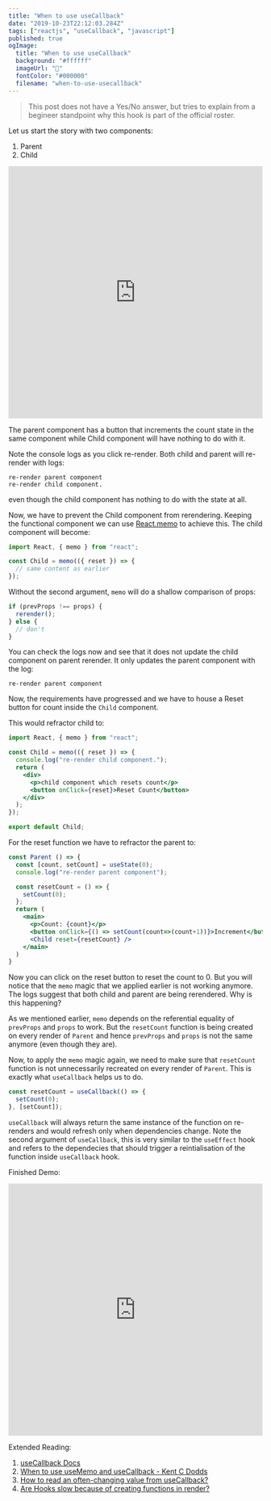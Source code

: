 ```yaml
---
title: "When to use useCallback"
date: "2019-10-23T22:12:03.284Z"
tags: ["reactjs", "useCallback", "javascript"]
published: true
ogImage:
  title: "When to use useCallback"
  background: "#ffffff"
  imageUrl: "🥳"
  fontColor: "#000000"
  filename: "when-to-use-usecallback"
---
```


> This post does not have a Yes/No answer, but tries to explain from a begineer standpoint why this hook is part of the official roster.

Let us start the story with two components:

1. Parent
2. Child

<iframe
  src="https://stackblitz.com/edit/usecallback-starter?ctl=1&embed=1&file=index.js"
  width="100%"
  height="500"
  scrolling="no"
  frameborder="no"
  allowfullscreen=""
  allowtransparency="true"
></iframe>

The parent component has a button that increments the count state in the same component while Child component will have nothing to do with it.

Note the console logs as you click re-render. Both child and parent will re-render with logs:

```
re-render parent component
re-render child component.
```

even though the child component has nothing to do with the state at all.

Now, we have to prevent the Child component from rerendering. Keeping the functional component we can use [React.memo](https://reactjs.org/docs/react-api.html#reactmemo) to achieve this. The child component will become:

```jsx
import React, { memo } from "react";

const Child = memo(({ reset }) => {
  // same content as earlier
});
```

Without the second argument, `memo` will do a shallow comparison of props:

```js
if (prevProps !== props) {
  rerender();
} else {
  // don't
}
```

You can check the logs now and see that it does not update the child component on parent rerender. It only updates the parent component with the log:

```
re-render parent component
```

Now, the requirements have progressed and we have to house a Reset button for count inside the `Child` component.

This would refractor child to:

```jsx
import React, { memo } from "react";

const Child = memo(({ reset }) => {
  console.log("re-render child component.");
  return (
    <div>
      <p>child component which resets count</p>
      <button onClick={reset}>Reset Count</button>
    </div>
  );
});

export default Child;
```

For the reset function we have to refractor the parent to:

```jsx
const Parent () => {
  const [count, setCount] = useState(0);
  console.log("re-render parent component");

  const resetCount = () => {
    setCount(0);
  };
  return (
    <main>
      <p>Count: {count}</p>
      <button onClick={() => setCount(count=>(count+1))}>Increment</button>
      <Child reset={resetCount} />
    </main>
  )
}
```

Now you can click on the reset button to reset the count to 0. But you will notice that the `memo` magic that we applied earlier is not working anymore. The logs suggest that both child and parent are being rerendered.
Why is this happening?

As we mentioned earlier, `memo` depends on the referential equality of `prevProps` and `props` to work. But the `resetCount` function is being created on every render of `Parent` and hence `prevProps` and `props` is not the same anymore (even though they are).

Now, to apply the `memo` magic again, we need to make sure that `resetCount` function is not unnecessarily recreated on every render of `Parent`. This is exactly what `useCallback` helps us to do.

```js
const resetCount = useCallback(() => {
  setCount(0);
}, [setCount]);
```

`useCallback` will always return the same instance of the function on re-renders and would refresh only when dependencies change. Note the second argument of `useCallback`, this is very similar to the `useEffect` hook and refers to the dependecies that should trigger a reintialisation of the function inside `useCallback` hook.

Finished Demo:

<iframe
  src="https://stackblitz.com/edit/usecallback-finished?ctl=1&embed=1&file=index.js"
  width="100%"
  height="500"
  scrolling="no"
  frameborder="no"
  allowfullscreen=""
  allowtransparency="true"
></iframe>

Extended Reading:

1. [useCallback Docs](https://reactjs.org/docs/hooks-reference.html#usecallback)
2. [When to use useMemo and useCallback - Kent C Dodds](https://kentcdodds.com/blog/usememo-and-usecallback)
3. [How to read an often-changing value from useCallback?](https://reactjs.org/docs/hooks-faq.html#how-to-read-an-often-changing-value-from-usecallback)
4. [Are Hooks slow because of creating functions in render?](https://reactjs.org/docs/hooks-faq.html#are-hooks-slow-because-of-creating-functions-in-render)

